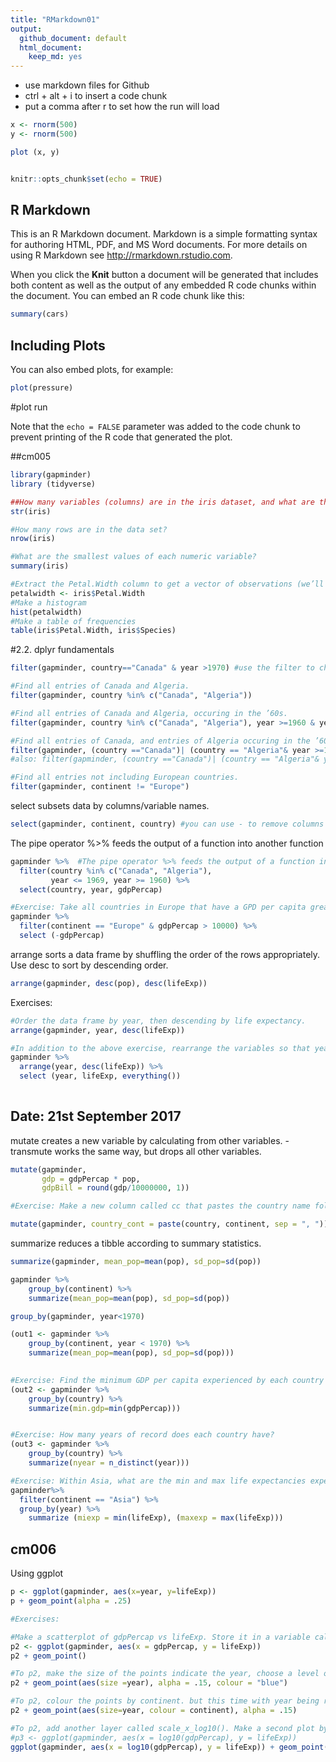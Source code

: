 ```yaml
---
title: "RMarkdown01"
output:
  github_document: default
  html_document:
    keep_md: yes
---
```


- use markdown files for Github
- ctrl + alt + i to insert a code chunk
- put a comma after r to set how the run will load


```r
x <- rnorm(500)
y <- rnorm(500) 

plot (x, y)
```

```r

```



```r
knitr::opts_chunk$set(echo = TRUE)
```

## R Markdown

This is an R Markdown document. Markdown is a simple formatting syntax for authoring HTML, PDF, and MS Word documents. For more details on using R Markdown see <http://rmarkdown.rstudio.com>.

When you click the **Knit** button a document will be generated that includes both content as well as the output of any embedded R code chunks within the document. You can embed an R code chunk like this:

```r
summary(cars)
```

## Including Plots

You can also embed plots, for example:

```r
plot(pressure)
```
#plot run

Note that the `echo = FALSE` parameter was added to the code chunk to prevent printing of the R code that generated the plot.


##cm005

```r
library(gapminder)
library (tidyverse)
```

```r
##How many variables (columns) are in the iris dataset, and what are their names?
str(iris)
```

```r
#How many rows are in the data set?
nrow(iris)

```

```r
#What are the smallest values of each numeric variable?
summary(iris)
```

```r
#Extract the Petal.Width column to get a vector of observations (we’ll see vectors in more detail in a later class), and
petalwidth <- iris$Petal.Width
#Make a histogram
hist(petalwidth)
#Make a table of frequencies
table(iris$Petal.Width, iris$Species)
```

#2.2. dplyr fundamentals

```r
filter(gapminder, country=="Canada" & year >1970) #use the filter to choose your data
```


```r
#Find all entries of Canada and Algeria.
filter(gapminder, country %in% c("Canada", "Algeria"))

#Find all entries of Canada and Algeria, occuring in the ’60s.
filter(gapminder, country %in% c("Canada", "Algeria"), year >=1960 & year < 1970)

#Find all entries of Canada, and entries of Algeria occuring in the ’60s.
filter(gapminder, (country =="Canada")| (country == "Algeria"& year >=1960 & year < 1970))
#also: filter(gapminder, (country =="Canada")| (country == "Algeria"& year %in% 1960:1969)) 

#Find all entries not including European countries.
filter(gapminder, continent != "Europe")

```

select subsets data by columns/variable names.
```r
select(gapminder, continent, country) #you can use - to remove columns
```

The pipe operator %>% feeds the output of a function into another function
```r
gapminder %>%  #The pipe operator %>% feeds the output of a function into another function
  filter(country %in% c("Canada", "Algeria"), 
         year <= 1969, year >= 1960) %>% 
  select(country, year, gdpPercap) 
```


```r
#Exercise: Take all countries in Europe that have a GPD per capita greater than 10000, and select all variables except gdpPercap. (Hint: use -).
gapminder %>%
  filter(continent == "Europe" & gdpPercap > 10000) %>%
  select (-gdpPercap)
```


arrange sorts a data frame by shuffling the order of the rows appropriately. Use desc to sort by descending order.
```r
arrange(gapminder, desc(pop), desc(lifeExp))
```
Exercises:

```r
#Order the data frame by year, then descending by life expectancy.
arrange(gapminder, year, desc(lifeExp))

#In addition to the above exercise, rearrange the variables so that year comes first, followed by life expectancy. (Hint: check the documentation for the select function for a related handy function).
gapminder %>%
  arrange(year, desc(lifeExp)) %>% 
  select (year, lifeExp, everything())
  
```


## Date: 21st September 2017

mutate creates a new variable by calculating from other variables. 
- transmute works the same way, but drops all other variables.
```r
mutate(gapminder, 
       gdp = gdpPercap * pop,
       gdpBill = round(gdp/10000000, 1))
```

```r
#Exercise: Make a new column called cc that pastes the country name followed by the continent, separated by a comma. (Hint: use the paste function with the sep=", " argument).

mutate(gapminder, country_cont = paste(country, continent, sep = ", "))
```

summarize reduces a tibble according to summary statistics.
```r
summarize(gapminder, mean_pop=mean(pop), sd_pop=sd(pop))
```

```r
gapminder %>% 
    group_by(continent) %>% 
    summarize(mean_pop=mean(pop), sd_pop=sd(pop))
```
```r
group_by(gapminder, year<1970)
```
```r
(out1 <- gapminder %>% 
    group_by(continent, year < 1970) %>% 
    summarize(mean_pop=mean(pop), sd_pop=sd(pop)))
 
```
```r
#Exercise: Find the minimum GDP per capita experienced by each country
(out2 <- gapminder %>% 
    group_by(country) %>% 
    summarize(min.gdp=min(gdpPercap)))


#Exercise: How many years of record does each country have?
(out3 <- gapminder %>% 
    group_by(country) %>% 
    summarize(nyear = n_distinct(year)))

#Exercise: Within Asia, what are the min and max life expectancies experienced in each year?
gapminder%>%
  filter(continent == "Asia") %>%
  group_by(year) %>%
    summarize (miexp = min(lifeExp), (maxexp = max(lifeExp)))

```


## cm006

Using ggplot

```r
p <- ggplot(gapminder, aes(x=year, y=lifeExp))
p + geom_point(alpha = .25)
```

```r
#Exercises:

#Make a scatterplot of gdpPercap vs lifeExp. Store it in a variable called p2.
p2 <- ggplot(gapminder, aes(x = gdpPercap, y = lifeExp))
p2 + geom_point()

#To p2, make the size of the points indicate the year, choose a level of alpha transparency that you’re happy with, and make the points your favourite colour.
p2 + geom_point(aes(size =year), alpha = .15, colour = "blue")

#To p2, colour the points by continent. but this time with year being represented by the size of the points.
p2 + geom_point(aes(size=year, colour = continent), alpha = .15)

#To p2, add another layer called scale_x_log10(). Make a second plot by redoing the plot in (1), but replacing gdpPercap with log10(gdpPercap). What do you notice?
#p3 <- ggplot(gapminder, aes(x = log10(gdpPercap), y = lifeExp))
ggplot(gapminder, aes(x = log10(gdpPercap), y = lifeExp)) + geom_point(aes(colour= continent)) + scale_x_log10()
```













